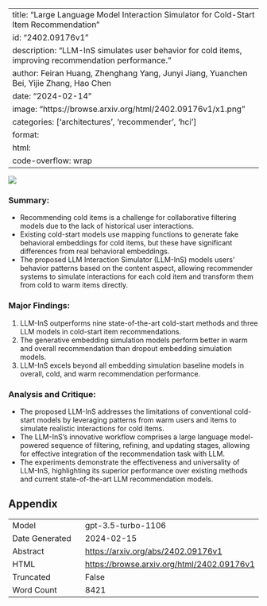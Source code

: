 
---
title: "Large Language Model Interaction Simulator for Cold-Start Item Recommendation"
id: "2402.09176v1"
description: "LLM-InS simulates user behavior for cold items, improving recommendation performance."
author: Feiran Huang, Zhenghang Yang, Junyi Jiang, Yuanchen Bei, Yijie Zhang, Hao Chen
date: "2024-02-14"
image: "https://browse.arxiv.org/html/2402.09176v1/x1.png"
categories: ['architectures', 'recommender', 'hci']
format:
  html:
    code-overflow: wrap
---

![](https://browse.arxiv.org/html/2402.09176v1/x1.png)

### **Summary:**
- Recommending cold items is a challenge for collaborative filtering models due to the lack of historical user interactions.
- Existing cold-start models use mapping functions to generate fake behavioral embeddings for cold items, but these have significant differences from real behavioral embeddings.
- The proposed LLM Interaction Simulator (LLM-InS) models users' behavior patterns based on the content aspect, allowing recommender systems to simulate interactions for each cold item and transform them from cold to warm items directly.

### **Major Findings:**
1. LLM-InS outperforms nine state-of-the-art cold-start methods and three LLM models in cold-start item recommendations.
2. The generative embedding simulation models perform better in warm and overall recommendation than dropout embedding simulation models.
3. LLM-InS excels beyond all embedding simulation baseline models in overall, cold, and warm recommendation performance.

### **Analysis and Critique:**
- The proposed LLM-InS addresses the limitations of conventional cold-start models by leveraging patterns from warm users and items to simulate realistic interactions for cold items.
- The LLM-InS's innovative workflow comprises a large language model-powered sequence of filtering, refining, and updating stages, allowing for effective integration of the recommendation task with LLM.
- The experiments demonstrate the effectiveness and universality of LLM-InS, highlighting its superior performance over existing methods and current state-of-the-art LLM recommendation models.

## Appendix

|          |          |
|----------|----------|
| Model     | gpt-3.5-turbo-1106       |
| Date Generated     | 2024-02-15       |
| Abstract | [https://arxiv.org/abs/2402.09176v1](https://arxiv.org/abs/2402.09176v1)        |
| HTML     | [https://browse.arxiv.org/html/2402.09176v1](https://browse.arxiv.org/html/2402.09176v1)       |
| Truncated       | False       |
| Word Count       | 8421       |